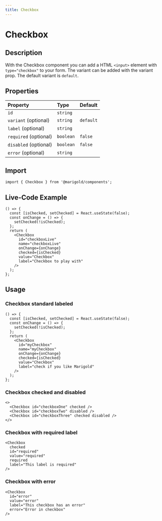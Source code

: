 ```yaml
---
title: Checkbox
---
```


# Checkbox

## Description

With the Checkbox component you can add a HTML `<input>` element with `type="checkbox"` to your form.
The variant can be added with the variant prop. The default variant is `default`.

## Properties

| Property              | Type      | Default   |
| :-------------------- | :-------- | :-------- |
| `id`                  | `string`  |           |
| `variant` (optional)  | `string`  | `default` |
| `label` (optional)    | `string`  |           |
| `required` (optional) | `boolean` | `false`   |
| `disabled` (optional) | `boolean` | `false`   |
| `error` (optional)    | `string`  |           |

## Import

```tsx code
import { Checkbox } from '@marigold/components';
```

## Live-Code Example

```tsx live
() => {
  const [isChecked, setChecked] = React.useState(false);
  const onChange = () => {
    setChecked(!isChecked);
  };
  return (
    <Checkbox
      id="checkboxLive"
      name="checkboxLive"
      onChange={onChange}
      checked={isChecked}
      value="Checkbox"
      label="Checkbox to play with"
    />
  );
};
```

## Usage

### Checkbox standard labeled

```tsx
() => {
  const [isChecked, setChecked] = React.useState(false);
  const onChange = () => {
    setChecked(!isChecked);
  };
  return (
    <Checkbox
      id="myCheckbox"
      name="myCheckbox"
      onChange={onChange}
      checked={isChecked}
      value="Checkbox"
      label="check if you like Marigold"
    />
  );
};
```

### Checkbox checked and disabled

```tsx
<>
  <Checkbox id="checkboxOne" checked />
  <Checkbox id="checkboxTwo" disabled />
  <Checkbox id="checkboxThree" checked disabled />
</>
```

### Checkbox with required label

```tsx
<Checkbox
  checked
  id="required"
  value="required"
  required
  label="This label is required"
/>
```

### Checkbox with error

```tsx
<Checkbox
  id="error"
  value="error"
  label="This checkbox has an error"
  error="Error in checkbox"
/>
```
